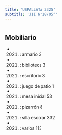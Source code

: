 ```yaml
---
title: 'USPALLATA 3325'
subtitle: 'JII N°18/05°'
---
```


#


## Mobiliario

*  (2021) : armario 3 

*  (2021) : biblioteca 3 

*  (2021) : escritorio 3 

*  (2021) : juego de patio 1 

*  (2021) : mesa inicial 53 

*  (2021) : pizarrón 8 

*  (2021) : silla escolar 332 

*  (2021) : varios 113 



